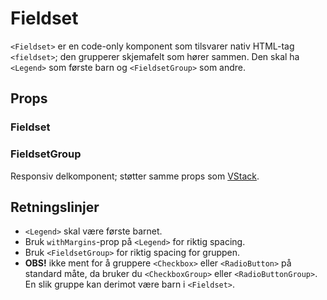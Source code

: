 
<Meta of={FieldsetStories} />

# Fieldset

<ComponentLinkRow
  docsHref="https://design.domstol.no/987b33f71/p/67392b-fieldset"
  githubHref="https://github.com/domstolene/designsystem/tree/main/packages/components/src/components/Fieldset"
  storybookHref="https://domstolene.github.io/designsystem/?path=/story/dds-components-components-fieldset--default"
/>

`<Fieldset>` er en code-only komponent som tilsvarer nativ HTML-tag `<fieldset>`; den grupperer skjemafelt som hører sammen. Den skal ha `<Legend>` som første barn og `<FieldsetGroup>` som andre.

## Props

### Fieldset

<Canvas of={FieldsetStories.Preview} />
<Controls of={FieldsetStories.Preview} />

### FieldsetGroup

Responsiv delkomponent; støtter samme props som [VStack](https://domstolene.github.io/designsystem/?path=/docs/dds-components-stack--docs).

## Retningslinjer

- `<Legend>` skal være første barnet.
- Bruk `withMargins`-prop på `<Legend>` for riktig spacing.
- Bruk `<FieldsetGroup>` for riktig spacing for gruppen.
- **OBS!** ikke ment for å gruppere `<Checkbox>` eller `<RadioButton>` på standard måte, da bruker du `<CheckboxGroup>` eller `<RadioButtonGroup>`. En slik gruppe kan derimot være barn i `<Fieldset>`.
